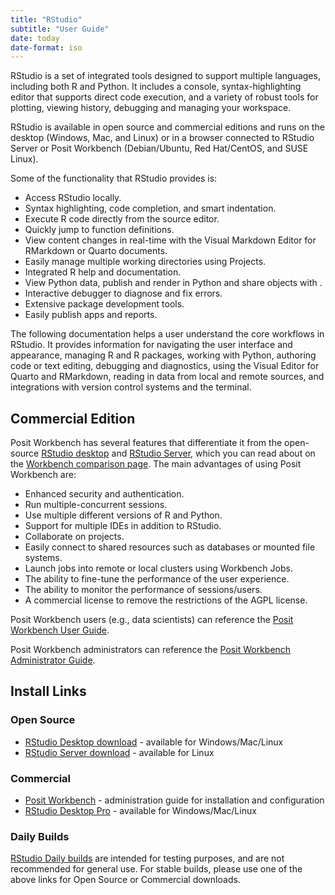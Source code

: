 ```yaml
---
title: "RStudio"
subtitle: "User Guide"
date: today
date-format: iso
---
```


RStudio is a set of integrated tools designed to support multiple languages, including both R and Python. It includes a console, syntax-highlighting editor that supports direct code execution, and a variety of robust tools for plotting, viewing history, debugging and managing your workspace.

RStudio is available in open source and commercial editions and runs on the desktop (Windows, Mac, and Linux) or in a browser connected to RStudio Server or Posit Workbench (Debian/Ubuntu, Red Hat/CentOS, and SUSE Linux).

Some of the functionality that RStudio provides is:

-   Access RStudio locally.  
-   Syntax highlighting, code completion, and smart indentation.  
-   Execute R code directly from the source editor.  
-   Quickly jump to function definitions.  
-   View content changes in real-time with the Visual Markdown Editor for RMarkdown or Quarto documents.  
-   Easily manage multiple working directories using Projects.  
-   Integrated R help and documentation.  
-   View Python data, publish and render in Python and share objects with .  
-   Interactive debugger to diagnose and fix errors.  
-   Extensive package development tools.  
-   Easily publish apps and reports.  

The following documentation helps a user understand the core workflows in RStudio. It provides information for navigating the user interface and appearance, managing R and R packages, working with Python, authoring code or text editing, debugging and diagnostics, using the Visual Editor for Quarto and RMarkdown, reading in data from local and remote sources, and integrations with version control systems and the terminal.

## Commercial Edition

Posit Workbench has several features that differentiate it from the open-source [RStudio desktop](https://www.rstudio.com/products/rstudio/) and [RStudio Server](https://www.rstudio.com/products/rstudio/#rstudio-server), which you can read about on the [Workbench comparison page](https://www.rstudio.com/products/workbench/comparison/). The main advantages of using Posit Workbench are:

- Enhanced security and authentication.  
- Run multiple-concurrent sessions.  
- Use multiple different versions of R and Python.  
- Support for multiple IDEs in addition to RStudio.  
- Collaborate on projects.  
- Easily connect to shared resources such as databases or mounted file systems.  
- Launch jobs into remote or local clusters using Workbench Jobs.  
- The ability to fine-tune the performance of the user experience.  
- The ability to monitor the performance of sessions/users.  
- A commercial license to remove the restrictions of the AGPL license.  


Posit Workbench users (e.g., data scientists) can reference the [Posit Workbench User Guide](https://docs.rstudio.com/ide/server-pro/user/).

Posit Workbench administrators can reference the [Posit Workbench Administrator Guide](https://docs.rstudio.com/ide/server-pro/).

## Install Links

### Open Source

- [RStudio Desktop download](https://www.rstudio.com/products/rstudio/download/) - available for Windows/Mac/Linux
- [RStudio Server download](https://www.rstudio.com/products/rstudio/download-server/) - available for Linux

### Commercial

- [Posit Workbench](https://docs.rstudio.com/rsw/installation/) - administration guide for installation and configuration
- [RStudio Desktop Pro](https://www.rstudio.com/products/rstudio-desktop-pro/download-commercial/) - available for Windows/Mac/Linux

::: {.callout-caution }

### Daily Builds

[RStudio Daily builds](https://dailies.rstudio.com/) are intended for testing purposes, and are not recommended for general use. For stable builds, please use one of the above links for Open Source or Commercial downloads.

:::
